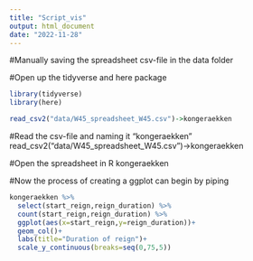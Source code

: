 ```yaml
---
title: "Script_vis"
output: html_document
date: "2022-11-28"
---
```



#Manually saving the spreadsheet csv-file in the data folder

#Open up the tidyverse and here package 
```r
library(tidyverse)
library(here)
```


```r
read_csv2("data/W45_spreadsheet_W45.csv")->kongeraekken
```


#Read the csv-file and naming it "kongeraekken"
read_csv2("data/W45_spreadsheet_W45.csv")->kongeraekken

#Open the spreadsheet in R
kongeraekken


#Now the process of creating a ggplot can begin by piping 

  
```r
kongeraekken %>% 
  select(start_reign,reign_duration) %>% 
  count(start_reign,reign_duration) %>%    
  ggplot(aes(x=start_reign,y=reign_duration))+
  geom_col()+
  labs(title="Duration of reign")+
  scale_y_continuous(breaks=seq(0,75,5))
```

  

